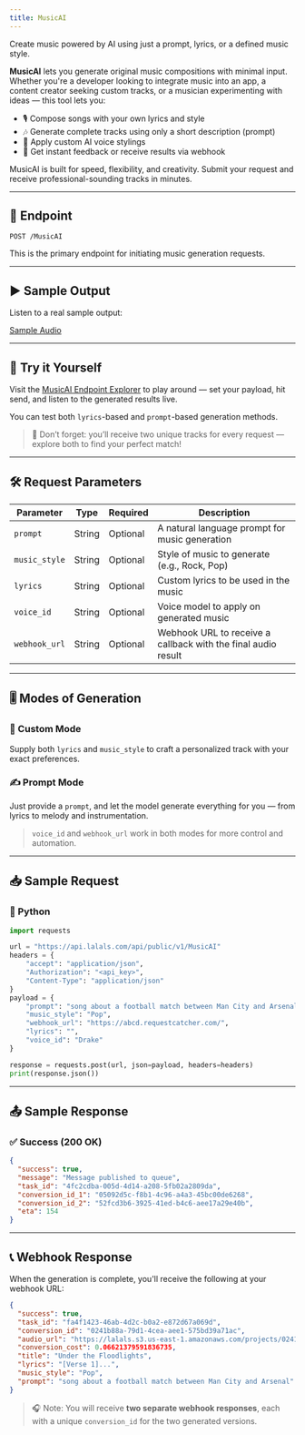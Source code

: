 ```yaml
---
title: MusicAI
---
```


Create music powered by AI using just a prompt, lyrics, or a defined music style.

**MusicAI** lets you generate original music compositions with minimal input. Whether you're a developer looking to integrate music into an app, a content creator seeking custom tracks, or a musician experimenting with ideas — this tool lets you:

- 🎙 Compose songs with your own lyrics and style
- 🎶 Generate complete tracks using only a short description (prompt)
- 🧠 Apply custom AI voice stylings
- 🔁 Get instant feedback or receive results via webhook

MusicAI is built for speed, flexibility, and creativity. Submit your request and receive professional-sounding tracks in minutes.

---

## 📡 Endpoint

```http
POST /MusicAI
```

This is the primary endpoint for initiating music generation requests.

---

## ▶️ Sample Output

Listen to a real sample output:

<a href="https://lalals.s3.us-east-1.amazonaws.com/conversions/covert1.mp3" target="_blank">Sample Audio</a>


---

## 🧪 Try it Yourself

Visit the [MusicAI Endpoint Explorer](/api-documentation/endpoint/MusicAI) to play around — set your payload, hit send, and listen to the generated results live.

You can test both `lyrics`-based and `prompt`-based generation methods.

> 🎁 Don’t forget: you’ll receive two unique tracks for every request — explore both to find your perfect match!
---

## 🛠️ Request Parameters

| Parameter       | Type    | Required | Description                                                                 |
|----------------|---------|----------|-----------------------------------------------------------------------------|
| `prompt`       | String  | Optional | A natural language prompt for music generation                              |
| `music_style`  | String  | Optional | Style of music to generate (e.g., Rock, Pop)                                |
| `lyrics`       | String  | Optional | Custom lyrics to be used in the music                                       |
| `voice_id`     | String  | Optional | Voice model to apply on generated music                                     |
| `webhook_url`  | String  | Optional | Webhook URL to receive a callback with the final audio result               |

---

## 🎚️ Modes of Generation

### 🎵 Custom Mode
Supply both `lyrics` and `music_style` to craft a personalized track with your exact preferences.

### ✍️ Prompt Mode
Just provide a `prompt`, and let the model generate everything for you — from lyrics to melody and instrumentation.

> `voice_id` and `webhook_url` work in both modes for more control and automation.

---

## 📥 Sample Request

### 🐍 Python
```python
import requests

url = "https://api.lalals.com/api/public/v1/MusicAI"
headers = {
    "accept": "application/json",
    "Authorization": "<api_key>",
    "Content-Type": "application/json"
}
payload = {
    "prompt": "song about a football match between Man City and Arsenal",
    "music_style": "Pop",
    "webhook_url": "https://abcd.requestcatcher.com/",
    "lyrics": "",
    "voice_id": "Drake"
}

response = requests.post(url, json=payload, headers=headers)
print(response.json())
```

---

## 📤 Sample Response

### ✅ Success (200 OK)
```json
{
  "success": true,
  "message": "Message published to queue",
  "task_id": "4fc2cdba-005d-4d14-a208-5fb02a2809da",
  "conversion_id_1": "05092d5c-f8b1-4c96-a4a3-45bc00de6268",
  "conversion_id_2": "52fcd3b6-3925-41ed-b4c6-aee17a29e40b",
  "eta": 154
}
```

---

## 📞 Webhook Response

When the generation is complete, you'll receive the following at your webhook URL:

```json
{
  "success": true,
  "task_id": "fa4f1423-46ab-4d2c-b0a2-e872d67a069d",
  "conversion_id": "0241b88a-79d1-4cea-aee1-575bd39a71ac",
  "audio_url": "https://lalals.s3.us-east-1.amazonaws.com/projects/0241b88a-79d1-4cea-aee1-575bd39a71ac.wav",
  "conversion_cost": 0.06621379591836735,
  "title": "Under the Floodlights",
  "lyrics": "[Verse 1]...",
  "music_style": "Pop",
  "prompt": "song about a football match between Man City and Arsenal"
}
```

> 🎧 Note: You will receive **two separate webhook responses**, each with a unique `conversion_id` for the two generated versions.

